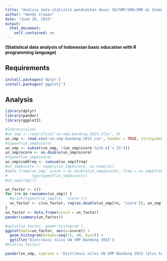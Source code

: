```yaml
---
title: "Analisa data statistik pendidikan dasar SD/SMP/SMA/SMK di Indonesia dengan bahasa pemrograman R"
author: "Hendy Irawan"
date: "June 29, 2015"
output:
  html_document:
    self_contained: no
---
```


**(Statistical data analysis of Indonesian basic education with R programming language)**

## Requirements

```r
install.packages('dplyr')
install.packages('ggplot2')
```

## Analysis

```r
library(dplyr)
library(pander)
library(ggplot2)
```

```r
#library(xlsx)
#un_smp <- read.xlsx2('un-smp-bandung-2015.xlsx', 0)
un_smp <- read.csv('un-smp-bandung-2015.csv', header = TRUE, stringsAsFactors = FALSE)
#typeof(un_smp$score)
un_smp <- subset(un_smp, !(un_smp$score %in% c('< 15')))
un_smp$score <- as.double(un_smp$score)
#typeof(un_smp$score)
un_smp$cumFreq <- cumsum(un_smp$freq)
#un_smp$score <- sapply(un_smp$score, as.numeric)
#data.frame(un_smp, score = as.double(un_smp$score), freq = un_smp$freq,
#           typ=typeof(un_smp$score))
#un_smp[rep()]

un_factor <- c()
for (rn in rownames(un_smp)) {
  #print(typeof(un_smp[rn, 'score']))
  un_factor <- c(un_factor, rep(as.double(un_smp[rn, 'score']), un_smp[rn, 'freq']))
}
un_factor <- data.frame(score = un_factor)
pander(summary(un_factor))

#qplot(un_factor, geom='histogram')
ggplot(data=un_factor, aes(x=score)) + 
  geom_histogram(breaks=seq(15, 40, by=1)) + 
  ggtitle('Distribusi nilai UN SMP Bandung 2015')
#hist(un_factor)

pander(un_smp, caption = 'Distribusi nilai UN SMP Bandung 2015 (plus kumulatif)')
```
